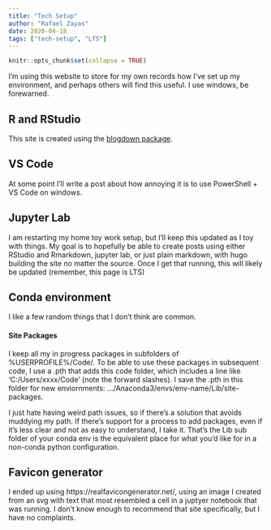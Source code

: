 ```yaml
---
title: "Tech Setup"
author: "Rafael Zayas"
date: 2020-04-18
tags: ["tech-setup", "LTS"]
---
```


```r
knitr::opts_chunk$set(collapse = TRUE)
```

I'm using this website to store for my own records how I've set up my environment, 
and perhaps others will find this useful.  I use windows, be forewarned.


## R and RStudio
This site is created using the [blogdown package](https://bookdown.org/yihui/blogdown/).

## VS Code
At some point I'll write a post about how annoying it is to use PowerShell + VS Code on windows.

## Jupyter Lab
I am restarting my home toy work setup, but I'll keep this updated as I toy with things.  My goal is to hopefully be able to create posts using either RStudio and Rmarkdown, jupyter lab, or just plain markdown, with hugo building the site no matter the source.  Once I get that running, this will likely be updated (remember, this page is LTS)

## Conda environment
I like a few random things that I don't think are common.

#### Site Packages
I keep all my in progress packages in subfolders of %USERPROFILE%/Code/.  To be able to use these packages in subsequent code, I use a .pth that adds this code folder, which includes a line like 'C:/Users/xxxx/Code' (note the forward slashes).  I save the .pth in this folder for new enviornments: .../Anaconda3/envs/env-name/Lib/site-packages.

I just hate having weird path issues, so if there's a solution that avoids muddying my path.  If there's support for a process to add packages, even if it's less clear and not as easy to understand, I take it.  That's the Lib sub folder of your conda env is the equivalent place for what you'd like for in a non-conda python configuration.


## Favicon generator
I ended up using https://realfavicongenerator.net/, using an image I created from an svg with text that most resembled a cell in a juptyer notebook that was running.  I don't know enough to recommend that site specifically, but I have no complaints.
